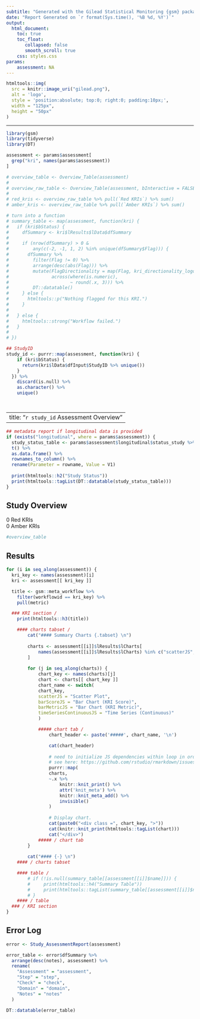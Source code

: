 ```yaml
---
subtitle: "Generated with the Gilead Statistical Monitoring {gsm} package"
date: "Report Generated on `r format(Sys.time(), '%B %d, %Y')`"
output:
  html_document:
    toc: true
    toc_float:
       collapsed: false
       smooth_scroll: true
    css: styles.css
params:
    assessment: NA
---
```


```r
htmltools::img(
  src = knitr::image_uri("gilead.png"), 
  alt = 'logo', 
  style = 'position:absolute; top:0; right:0; padding:10px;', 
  width = "125px", 
  height = "50px"
)
```

---

```r
library(gsm)
library(tidyverse)
library(DT)

assessment <- params$assessment[
  grep("kri", names(params$assessment))
]

# overview_table <- Overview_Table(assessment) 
# 
# overview_raw_table <- Overview_Table(assessment, bInteractive = FALSE)
# 
# red_kris <- overview_raw_table %>% pull(`Red KRIs`) %>% sum()
# amber_kris <- overview_raw_table %>% pull(`Amber KRIs`) %>% sum()

# turn into a function
# summary_table <- map(assessment, function(kri) {
#   if (kri$bStatus) {
#     dfSummary <- kri$lResults$lData$dfSummary
#     
#     if (nrow(dfSummary) > 0 &
#         any(c(-2, -1, 1, 2) %in% unique(dfSummary$Flag))) {
#       dfSummary %>%
#         filter(Flag != 0) %>%
#         arrange(desc(abs(Flag))) %>%
#         mutate(FlagDirectionality = map(Flag, kri_directionality_logo),
#                across(where(is.numeric),
#                       ~ round(.x, 3))) %>%
#         DT::datatable()
#     } else {
#       htmltools::p("Nothing flagged for this KRI.")
#     }
#     
#   } else {
#     htmltools::strong("Workflow failed.")
#   }
#   
# })

## StudyID
study_id <- purrr::map(assessment, function(kri) {
    if (kri$bStatus) {
      return(kri$lData$dfInput$StudyID %>% unique())
    } 
  }) %>% 
    discard(is.null) %>% 
    as.character() %>% 
    unique()




```

---
title: "`r study_id` Assessment Overview"
---



```r
## metadata report if longitudinal data is provided
if (exists("longitudinal", where = params$assessment)) {
  study_status_table <- params$assessment$longitudinal$status_study %>% 
  t() %>% 
  as.data.frame() %>% 
  rownames_to_column() %>% 
  rename(Parameter = rowname, Value = V1) 
  
  print(htmltools::h2("Study Status"))
  print(htmltools::tagList(DT::datatable(study_status_table)))
}
```


## Study Overview

<div class="flag-container">
  <div class="flag flag-red">0 Red KRIs</div>
  <div class="flag flag-amber">0 Amber KRIs</div>
</div>


<div class="gsm-overview-table">
```r
#overview_table
```
</div>

## Results

<div class = 'overall-site-select'
    id = 'overall-site-select'
    title = 'Selected site will be highlighted in all charts for all KRIs.'>

</div>

```r
for (i in seq_along(assessment)) {
  kri_key <- names(assessment)[i]
  kri <- assessment[[ kri_key ]]

  title <- gsm::meta_workflow %>% 
    filter(workflowid == kri_key) %>% 
    pull(metric)

  ### KRI section /
    print(htmltools::h3(title))

    #### charts tabset /
        cat("#### Summary Charts {.tabset} \n")
        
        charts <- assessment[[i]]$lResults$lCharts[
            names(assessment[[i]]$lResults$lCharts) %in% c("scatterJS", "barMetricJS", "barScoreJS", "timeSeriesContinuousJS")
        ]
        
        for (j in seq_along(charts)) {
            chart_key <- names(charts)[j]
            chart <- charts[[ chart_key ]]
            chart_name <- switch(
            chart_key,
            scatterJS = "Scatter Plot",
            barScoreJS = "Bar Chart (KRI Score)",
            barMetricJS = "Bar Chart (KRI Metric)",
            timeSeriesContinuousJS = "Time Series (Continuous)"
            )

            ##### chart tab /
                chart_header <- paste('#####', chart_name, '\n')

                cat(chart_header)
                
                # need to initialize JS dependencies within loop in order to print correctly
                # see here: https://github.com/rstudio/rmarkdown/issues/1877#issuecomment-678996452
                purrr::map(
                charts,
                ~.x %>%
                    knitr::knit_print() %>%
                    attr('knit_meta') %>%
                    knitr::knit_meta_add() %>%
                    invisible()
                )
            
                # Display chart.
                cat(paste0("<div class =", chart_key, ">"))
                cat(knitr::knit_print(htmltools::tagList(chart)))
                cat("</div>")
            ##### / chart tab
        }
        
        cat("#### {-} \n")
    #### / charts tabset

    #### table /
        # if (!is.null(summary_table[[assessment[[i]]$name]])) {
        #     print(htmltools::h4("Summary Table"))
        #     print(htmltools::tagList(summary_table[[assessment[[i]]$name]]))
        # }
    #### / table
  ### / KRI section
}
```

## Error Log

```r
error <- Study_AssessmentReport(assessment)

error_table <- error$dfSummary %>% 
  arrange(desc(notes), assessment) %>% 
  rename(
    "Assessment" = "assessment",
    "Step" = "step",
    "Check" = "check",
    "Domain" = "domain",
    "Notes" = "notes"
  )

DT::datatable(error_table)
```



